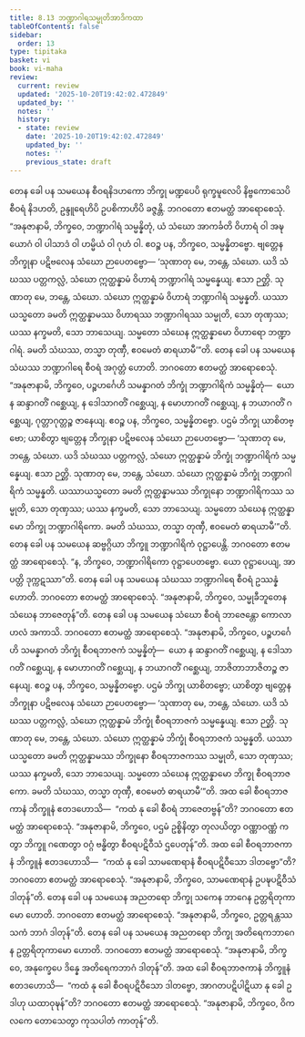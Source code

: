 ```yaml
---
title: 8.13 ဘဏ္ဍာဂါရသမ္မုတိအာဒိကထာ
tableOfContents: false
sidebar:
  order: 13
type: tipitaka
basket: vi
book: vi-maha
review:
  current: review
  updated: '2025-10-20T19:42:02.472849'
  updated_by: ''
  notes: ''
  history:
  - state: review
    date: '2025-10-20T19:42:02.472849'
    updated_by: ''
    notes: ''
    previous_state: draft
---
```



<DynamicBreadcrumb />


<ReviewStatus review={frontmatter.review} showDetails={true} />

<HypothesisAnnotation frontmatter={frontmatter} />

<Division number="343" book="vi-maha" e="ch" v="3" p="396">

<Paragraph number="1610" book="vi-maha">
တေန ခေါ ပန သမယေန စီဝရနိဒဟကော ဘိက္ခု မဏ္ဍပေပိ ရုက္ခမူလေပိ နိဗ္ဗကောသေပိ စီဝရံ နိဒဟတိ, ဥန္ဒူရေဟိပိ ဥပစိကာဟိပိ ခဇ္ဇန္တိ. ဘဂဝတော ဧတမတ္ထံ အာရောစေသုံ. “အနုဇာနာမိ, ဘိက္ခဝေ, ဘဏ္ဍာဂါရံ သမ္မန္နိတုံ, ယံ သံဃော အာကင်္ခတိ ဝိဟာရံ ဝါ အဍ္ဎယောဂံ ဝါ ပါသာဒံ ဝါ ဟမ္မိယံ ဝါ ဂုဟံ ဝါ. ဧဝဉ္စ ပန, ဘိက္ခဝေ, သမ္မန္နိတဗ္ဗော. ဗျတ္တေန ဘိက္ခုနာ ပဋိဗလေန သံဃော ဉာပေတဗ္ဗော—
</Paragraph>

<Paragraph number="1611" book="vi-maha">
‘သုဏာတု မေ, ဘန္တေ, သံဃော. ယဒိ သံဃဿ ပတ္တကလ္လံ, သံဃော ဣတ္ထန္နာမံ ဝိဟာရံ ဘဏ္ဍာဂါရံ သမ္မန္နေယျ. ဧသာ ဉတ္တိ.
</Paragraph>

<Paragraph number="1612" book="vi-maha">
သုဏာတု မေ, ဘန္တေ, သံဃော. သံဃော ဣတ္ထန္နာမံ ဝိဟာရံ ဘဏ္ဍာဂါရံ သမ္မန္နတိ. ယဿာယသ္မတော ခမတိ ဣတ္ထန္နာမဿ ဝိဟာရဿ ဘဏ္ဍာဂါရဿ သမ္မုတိ, သော တုဏှဿ; ယဿ နက္ခမတိ, သော ဘာသေယျ.
</Paragraph>

<Paragraph number="1613" book="vi-maha">
သမ္မတော သံဃေန ဣတ္ထန္နာမော ဝိဟာရော ဘဏ္ဍာဂါရံ. ခမတိ သံဃဿ, တသ္မာ တုဏှီ, ဧဝမေတံ ဓာရယာမီ’”တိ.
</Paragraph>

<Paragraph number="1614" book="vi-maha">
တေန ခေါ ပန သမယေန သံဃဿ ဘဏ္ဍာဂါရေ စီဝရံ အဂုတ္တံ ဟောတိ. ဘဂဝတော ဧတမတ္ထံ အာရောစေသုံ. “အနုဇာနာမိ, ဘိက္ခဝေ, ပဉ္စဟင်္ဂေဟိ သမန္နာဂတံ ဘိက္ခုံ ဘဏ္ဍာဂါရိကံ သမ္မန္နိတုံ—  ယော န ဆန္ဒာဂတိံ ဂစ္ဆေယျ, န ဒေါသာဂတိံ ဂစ္ဆေယျ, န မောဟာဂတိံ ဂစ္ဆေယျ, န ဘယာဂတိံ ဂစ္ဆေယျ, ဂုတ္တာဂုတ္တဉ္စ ဇာနေယျ. ဧဝဉ္စ ပန, ဘိက္ခဝေ, သမ္မန္နိတဗ္ဗော. ပဌမံ ဘိက္ခု ယာစိတဗ္ဗော; ယာစိတွာ ဗျတ္တေန ဘိက္ခုနာ ပဋိဗလေန သံဃော ဉာပေတဗ္ဗော—
</Paragraph>

<Paragraph number="1615" book="vi-maha">
‘သုဏာတု မေ, ဘန္တေ, သံဃော. ယဒိ သံဃဿ ပတ္တကလ္လံ, သံဃော ဣတ္ထန္နာမံ ဘိက္ခုံ ဘဏ္ဍာဂါရိကံ သမ္မန္နေယျ. ဧသာ ဉတ္တိ.
</Paragraph>

<Paragraph number="1616" book="vi-maha">
သုဏာတု မေ, ဘန္တေ, သံဃော. သံဃော ဣတ္ထန္နာမံ ဘိက္ခုံ ဘဏ္ဍာဂါရိကံ သမ္မန္နတိ. ယဿာယသ္မတော ခမတိ ဣတ္ထန္နာမဿ ဘိက္ခုနော ဘဏ္ဍာဂါရိကဿ သမ္မုတိ, သော တုဏှဿ; ယဿ နက္ခမတိ, သော ဘာသေယျ.
</Paragraph>

<Paragraph number="1617" book="vi-maha">
သမ္မတော သံဃေန ဣတ္ထန္နာမော ဘိက္ခု ဘဏ္ဍာဂါရိကော. ခမတိ သံဃဿ, တသ္မာ တုဏှီ, ဧဝမေတံ ဓာရယာမီ’”တိ.
</Paragraph>

<Paragraph number="1618" book="vi-maha">
တေန ခေါ ပန သမယေန ဆဗ္ဗဂ္ဂိယာ ဘိက္ခူ ဘဏ္ဍာဂါရိကံ ဝုဋ္ဌာပေန္တိ. ဘဂဝတော ဧတမတ္ထံ အာရောစေသုံ. “န, ဘိက္ခဝေ, ဘဏ္ဍာဂါရိကော ဝုဋ္ဌာပေတဗ္ဗော. ယော ဝုဋ္ဌာပေယျ, အာပတ္တိ ဒုက္ကဋဿာ”တိ.
</Paragraph>

<Paragraph number="1619" book="vi-maha">
တေန ခေါ ပန သမယေန သံဃဿ ဘဏ္ဍာဂါရေ စီဝရံ ဥဿန္နံ ဟောတိ. ဘဂဝတော ဧတမတ္ထံ အာရောစေသုံ. “အနုဇာနာမိ, ဘိက္ခဝေ, သမ္မုခီဘူတေန သံဃေန ဘာဇေတုန်”တိ.
</Paragraph>

<Paragraph number="1620" book="vi-maha">
တေန ခေါ ပန သမယေန သံဃော စီဝရံ ဘာဇေန္တော ကောလာဟလံ အကာသိ. ဘဂဝတော ဧတမတ္ထံ အာရောစေသုံ. “အနုဇာနာမိ, ဘိက္ခဝေ, ပဉ္စဟင်္ဂေဟိ သမန္နာဂတံ ဘိက္ခုံ စီဝရဘာဇကံ သမ္မန္နိတုံ—  ယော န ဆန္ဒာဂတိံ ဂစ္ဆေယျ, န ဒေါသာဂတိံ ဂစ္ဆေယျ, န မောဟာဂတိံ ဂစ္ဆေယျ, န ဘယာဂတိံ ဂစ္ဆေယျ, ဘာဇိတာဘာဇိတဉ္စ ဇာနေယျ. ဧဝဉ္စ ပန, ဘိက္ခဝေ, သမ္မန္နိတဗ္ဗော. ပဌမံ ဘိက္ခု ယာစိတဗ္ဗော; ယာစိတွာ ဗျတ္တေန ဘိက္ခုနာ ပဋိဗလေန သံဃော ဉာပေတဗ္ဗော—
</Paragraph>

<Paragraph number="1621" book="vi-maha">
‘သုဏာတု မေ, ဘန္တေ, သံဃော. ယဒိ သံဃဿ ပတ္တကလ္လံ, သံဃော ဣတ္ထန္နာမံ ဘိက္ခုံ စီဝရဘာဇကံ သမ္မန္နေယျ. ဧသာ ဉတ္တိ.
</Paragraph>

<Paragraph number="1622" book="vi-maha">
သုဏာတု မေ, ဘန္တေ, သံဃော. သံဃော ဣတ္ထန္နာမံ ဘိက္ခုံ စီဝရဘာဇကံ သမ္မန္နတိ. ယဿာယသ္မတော ခမတိ ဣတ္ထန္နာမဿ ဘိက္ခုနော စီဝရဘာဇကဿ သမ္မုတိ, သော တုဏှဿ; ယဿ နက္ခမတိ, သော ဘာသေယျ.
</Paragraph>

<Paragraph number="1623" book="vi-maha">
သမ္မတော သံဃေန ဣတ္ထန္နာမော ဘိက္ခု စီဝရဘာဇကော. ခမတိ သံဃဿ, တသ္မာ တုဏှီ, ဧဝမေတံ ဓာရယာမီ’”တိ.
</Paragraph>

<Paragraph number="1624" book="vi-maha">
အထ ခေါ စီဝရဘာဇကာနံ ဘိက္ခူနံ ဧတဒဟောသိ—  “ကထံ နု ခေါ စီဝရံ ဘာဇေတဗ္ဗန်”တိ? ဘဂဝတော ဧတမတ္ထံ အာရောစေသုံ. “အနုဇာနာမိ, ဘိက္ခဝေ, ပဌမံ ဥစ္စိနိတွာ တုလယိတွာ ဝဏ္ဏာဝဏ္ဏံ ကတွာ ဘိက္ခူ ဂဏေတွာ ဝဂ္ဂံ ဗန္ဓိတွာ စီဝရပဋိဝီသံ ဌပေတုန်”တိ.
</Paragraph>

<Paragraph number="1625" book="vi-maha">
အထ ခေါ စီဝရဘာဇကာနံ ဘိက္ခူနံ ဧတဒဟောသိ—  “ကထံ နု ခေါ သာမဏေရာနံ စီဝရပဋိဝီသော ဒါတဗ္ဗော”တိ? ဘဂဝတော ဧတမတ္ထံ အာရောစေသုံ. “အနုဇာနာမိ, ဘိက္ခဝေ, သာမဏေရာနံ ဥပဍ္ဎပဋိဝီသံ ဒါတုန်”တိ.
</Paragraph>

<Paragraph number="1626" book="vi-maha">
တေန ခေါ ပန သမယေန အညတရော ဘိက္ခု သကေန ဘာဂေန ဥတ္တရိတုကာမော ဟောတိ. ဘဂဝတော ဧတမတ္ထံ အာရောစေသုံ. “အနုဇာနာမိ, ဘိက္ခဝေ, ဥတ္တရန္တဿ သကံ ဘာဂံ ဒါတုန်”တိ.
</Paragraph>

<Paragraph number="1627" book="vi-maha">
တေန ခေါ ပန သမယေန အညတရော ဘိက္ခု အတိရေကဘာဂေန ဥတ္တရိတုကာမော ဟောတိ. ဘဂဝတော ဧတမတ္ထံ အာရောစေသုံ. “အနုဇာနာမိ, ဘိက္ခဝေ, အနုက္ခေပေ ဒိန္နေ အတိရေကဘာဂံ ဒါတုန်”တိ.
</Paragraph>

<Paragraph number="1628" book="vi-maha">
အထ ခေါ စီဝရဘာဇကာနံ ဘိက္ခူနံ ဧတဒဟောသိ—  “ကထံ နု ခေါ စီဝရပဋိဝီသော ဒါတဗ္ဗော, အာဂတပဋိပါဋိယာ နု ခေါ ဥဒါဟု ယထာဝုဍ္ဎန်”တိ? ဘဂဝတော ဧတမတ္ထံ အာရောစေသုံ. “အနုဇာနာမိ, ဘိက္ခဝေ, ဝိကလကေ တောသေတွာ ကုသပါတံ ကာတုန်”တိ.
</Paragraph>
</Division>